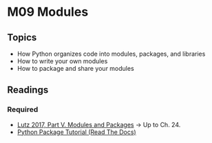 # M09 Modules

## Topics
- How Python organizes code into modules, packages, and libraries
- How to write your own modules
- How to package and share your modules 

## Readings

### Required

<ul>
<li><a target="_new" href="https://learning.oreilly.com/library/view/learning-python-5th/9781449355722/part05.html">Lutz 2017, Part V. Modules and Packages</a><span>&nbsp;</span>&rarr; Up to Ch. 24.</li>
<li><a target="_new" href="https://python-packaging-tutorial.readthedocs.io/en/latest/setup_py.html">Python Package Tutorial (Read The Docs)</a></li>
</ul>